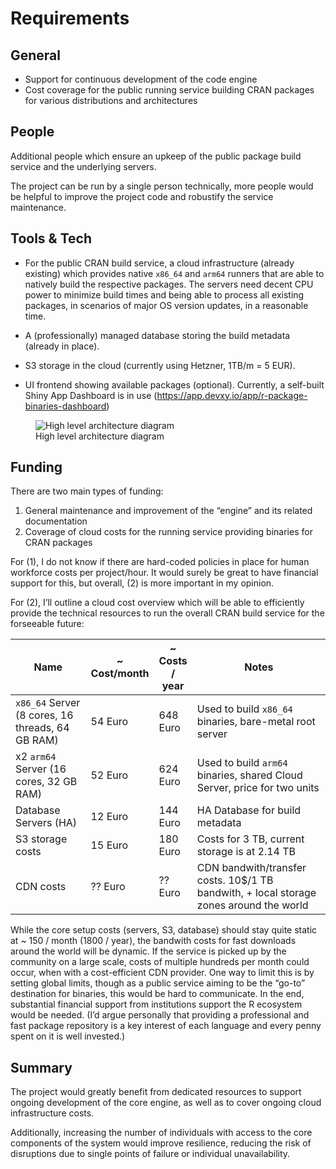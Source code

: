 # Requirements

## General

- Support for continuous development of the code engine
- Cost coverage for the public running service building CRAN packages for various distributions and architectures

## People

Additional people which ensure an upkeep of the public package build service and the underlying servers.

The project can be run by a single person technically, more people would be helpful to improve the project code and robustify the service maintenance.

## Tools & Tech

- For the public CRAN build service, a cloud infrastructure (already existing) which provides native `x86_64` and `arm64` runners that are able to natively build the respective packages.
The servers need decent CPU power to minimize build times and being able to process all existing packages, in scenarios of major OS version updates, in a reasonable time.

- A (professionally) managed database storing the build metadata (already in place).

- S3 storage in the cloud (currently using Hetzner, 1TB/m = 5 EUR).

- UI frontend showing available packages (optional).
  Currently, a self-built Shiny App Dashboard is in use (<https://app.devxy.io/app/r-package-binaries-dashboard>)

![High level architecture diagram](proposal/img/architecture.drawio.svg)

## Funding

There are two main types of funding:

1. General maintenance and improvement of the "engine" and its related documentation
1. Coverage of cloud costs for the running service providing binaries for CRAN packages 

For (1), I do not know if there are hard-coded policies in place for human workforce costs per project/hour. It would surely be great to have financial support for this, but overall, (2) is more important in my opinion.

For (2), I'll outline a cloud cost overview which will be able to efficiently provide the technical resources to run the overall CRAN build service for the forseeable future:

| Name                                             | ~ Cost/month | ~ Costs / year | Notes                                                                                   |
|--------------------------------------------------|----------------------|--------------|----------------------------------------------------------------------------------------|
| `x86_64` Server (8 cores, 16 threads, 64 GB RAM) | 54 Euro              | 648 Euro     | Used to build `x86_64` binaries, bare-metal root server                                |
| x2 `arm64` Server (16 cores, 32 GB RAM)          | 52 Euro              | 624 Euro     | Used to build `arm64` binaries, shared Cloud Server, price for two units               |
| Database Servers (HA)                            | 12 Euro              | 144 Euro     | HA Database for build metadata                                                         |
| S3 storage costs                                 | 15 Euro              | 180 Euro     | Costs for 3 TB, current storage is at 2.14 TB                                          |
| CDN costs                                        | ?? Euro              | ?? Euro      | CDN bandwith/transfer costs. 10$/1 TB bandwith, + local storage zones around the world |

While the core setup costs (servers, S3, database) should stay quite static at ~ 150 / month (1800 / year), the bandwith costs for fast downloads around the world will be dynamic.
If the service is picked up by the community on a large scale, costs of multiple hundreds per month could occur, when with a cost-efficient CDN provider.
One way to limit this is by setting global limits, though as a public service aiming to be the "go-to" destination for binaries, this would be hard to communicate.
In the end, substantial financial support from institutions support the R ecosystem would be needed.
(I'd argue personally that providing a professional and fast package repository is a key interest of each language and every penny spent on it is well invested.)

## Summary

The project would greatly benefit from dedicated resources to support ongoing development of the core engine, as well as to cover ongoing cloud infrastructure costs.

Additionally, increasing the number of individuals with access to the core components of the system would improve resilience, reducing the risk of disruptions due to single points of failure or individual unavailability.
